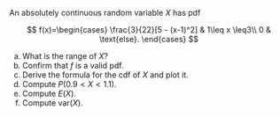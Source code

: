 An absolutely continuous random variable $X$ has pdf

$$
f(x)=\begin{cases}
\frac{3}{22}[5 - (x-1)^2] & 1\leq x \leq3\\
0 & \text{else}.
\end{cases}
$$

a.  What is the range of $X$?
b.  Confirm that $f$ is a valid pdf.
c.  Derive the formula for the cdf of $X$ and plot it.
d.  Compute $P(0.9 < X < 1.1)$.
e.  Compute $E(X)$.
f.  Compute $\text{var}(X)$.